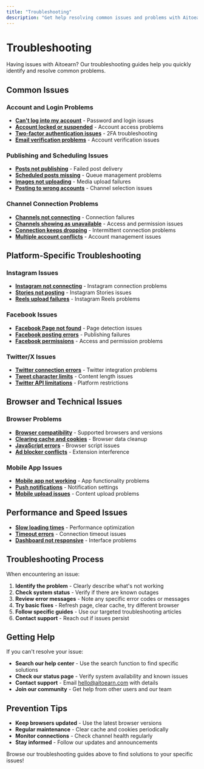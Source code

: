 ```yaml
---
title: "Troubleshooting"
description: "Get help resolving common issues and problems with Aitoearn"
---
```


<UpdatedAt />


# Troubleshooting

Having issues with Aitoearn? Our troubleshooting guides help you quickly identify and resolve common problems.

## Common Issues

### Account and Login Problems
- **[Can't log into my account](troubleshooting/701-cant-log-into-account)** - Password and login issues
- **[Account locked or suspended](troubleshooting/702-account-locked-suspended)** - Account access problems
- **[Two-factor authentication issues](troubleshooting/703-two-factor-authentication-issues)** - 2FA troubleshooting
- **[Email verification problems](troubleshooting/704-email-verification-problems)** - Account verification issues

### Publishing and Scheduling Issues
- **[Posts not publishing](troubleshooting/705-posts-not-publishing)** - Failed post delivery
- **[Scheduled posts missing](troubleshooting/706-scheduled-posts-missing)** - Queue management problems
- **[Images not uploading](troubleshooting/707-images-not-uploading)** - Media upload failures
- **[Posting to wrong accounts](troubleshooting/708-posting-to-wrong-accounts)** - Channel selection issues

### Channel Connection Problems
- **[Channels not connecting](troubleshooting/709-channels-not-connecting)** - Connection failures
- **[Channels showing as unavailable](troubleshooting/710-channels-unavailable)** - Access and permission issues
- **[Connection keeps dropping](troubleshooting/711-connection-keeps-dropping)** - Intermittent connection problems
- **[Multiple account conflicts](troubleshooting/712-multiple-account-conflicts)** - Account management issues

## Platform-Specific Troubleshooting

### Instagram Issues
- **[Instagram not connecting](troubleshooting/713-instagram-not-connecting)** - Instagram connection problems
- **[Stories not posting](troubleshooting/714-stories-not-posting)** - Instagram Stories issues
- **[Reels upload failures](troubleshooting/715-reels-upload-failures)** - Instagram Reels problems

### Facebook Issues
- **[Facebook Page not found](troubleshooting/716-facebook-page-not-found)** - Page detection issues
- **[Facebook posting errors](troubleshooting/717-facebook-posting-errors)** - Publishing failures
- **[Facebook permissions](troubleshooting/718-facebook-permissions)** - Access and permission problems

### Twitter/X Issues
- **[Twitter connection errors](troubleshooting/719-twitter-connection-errors)** - Twitter integration problems
- **[Tweet character limits](troubleshooting/720-tweet-character-limits)** - Content length issues
- **[Twitter API limitations](troubleshooting/721-twitter-api-limitations)** - Platform restrictions

## Browser and Technical Issues

### Browser Problems
- **[Browser compatibility](troubleshooting/722-browser-compatibility)** - Supported browsers and versions
- **[Clearing cache and cookies](troubleshooting/723-clearing-cache-cookies)** - Browser data cleanup
- **[JavaScript errors](troubleshooting/724-javascript-errors)** - Browser script issues
- **[Ad blocker conflicts](troubleshooting/725-ad-blocker-conflicts)** - Extension interference

### Mobile App Issues
- **[Mobile app not working](troubleshooting/726-mobile-app-not-working)** - App functionality problems
- **[Push notifications](troubleshooting/727-push-notifications)** - Notification settings
- **[Mobile upload issues](troubleshooting/728-mobile-upload-issues)** - Content upload problems

## Performance and Speed Issues

- **[Slow loading times](troubleshooting/729-slow-loading-times)** - Performance optimization
- **[Timeout errors](troubleshooting/730-timeout-errors)** - Connection timeout issues
- **[Dashboard not responsive](troubleshooting/731-dashboard-not-responsive)** - Interface problems

## Troubleshooting Process

When encountering an issue:

1. **Identify the problem** - Clearly describe what's not working
2. **Check system status** - Verify if there are known outages
3. **Review error messages** - Note any specific error codes or messages
4. **Try basic fixes** - Refresh page, clear cache, try different browser
5. **Follow specific guides** - Use our targeted troubleshooting articles
6. **Contact support** - Reach out if issues persist

## Getting Help

If you can't resolve your issue:

- **Search our help center** - Use the search function to find specific solutions
- **Check our status page** - Verify system availability and known issues
- **Contact support** - Email [hello@aitoearn.com](mailto:hello@aitoearn.com) with details
- **Join our community** - Get help from other users and our team

## Prevention Tips

- **Keep browsers updated** - Use the latest browser versions
- **Regular maintenance** - Clear cache and cookies periodically
- **Monitor connections** - Check channel health regularly
- **Stay informed** - Follow our updates and announcements

Browse our troubleshooting guides above to find solutions to your specific issues!
